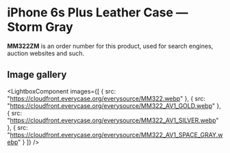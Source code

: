 
# iPhone 6s Plus Leather Case — Storm Gray

<Callout type='info' emoji='👉🏻'>**MM322ZM** is an order number for this product, used for search engines, auction websites and such.</Callout>

## Image gallery

<LightboxComponent
    images={[
      {
        src: "https://cloudfront.everycase.org/everysource/MM322.webp"
      },
      {
        src: "https://cloudfront.everycase.org/everysource/MM322_AV1_GOLD.webp"
      },
      {
        src: "https://cloudfront.everycase.org/everysource/MM322_AV1_SILVER.webp"
      },
      {
        src: "https://cloudfront.everycase.org/everysource/MM322_AV1_SPACE_GRAY.webp"
      }
    ]}
  />
